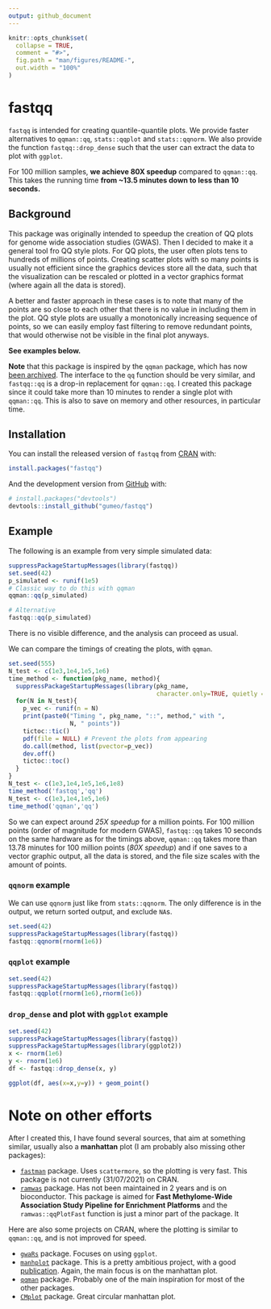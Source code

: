 ```yaml
---
output: github_document
---
```


<!-- README.md is generated from README.Rmd. Please edit that file -->

```r
knitr::opts_chunk$set(
  collapse = TRUE,
  comment = "#>",
  fig.path = "man/figures/README-",
  out.width = "100%"
)
```

# fastqq

<!-- badges: start -->
<!-- badges: end -->

`fastqq` is intended for creating quantile-quantile plots.
We provide faster alternatives to `qqman::qq`, `stats::qqplot` and 
`stats::qqnorm`. We also provide the function `fastqq::drop_dense` such that
the user can extract the data to plot with `ggplot`.

For 100 million samples, **we achieve 80X speedup** compared to `qqman::qq`. 
This takes the running time **from ~13.5 minutes down to less than 10 seconds.**

## Background

This package was originally intended to speedup the creation of QQ plots for 
genome wide association studies (GWAS). Then I decided to make it a general
tool fro QQ style plots.
For QQ plots, the user often plots tens to hundreds of millions of points.
Creating scatter plots with so many points is usually not efficient since the 
graphics devices store all the data, such that the visualization can be 
rescaled or plotted in a vector graphics format (where again all the data is stored).

A better and faster approach in these cases is to note that many of the points
are so close to each other that there is no value in including them in the
plot. QQ style plots are usually a monotonically increasing sequence of points,
so we can easily employ fast filtering to remove redundant points, that would
otherwise not be visible in the final plot anyways.

**See examples below.**

**Note** that this package is inspired by the `qqman` package, which has now
[been archived](https://github.com/stephenturner/qqman). The interface to the 
`qq` function should be very similar, and `fastqq::qq` is a 
drop-in replacement for `qqman::qq`. I created this package since it could take
more than 10 minutes to render a single plot with `qqman::qq`. This is also to
save on memory and other resources, in particular time.

## Installation

You can install the released version of `fastqq` from 
[CRAN](https://CRAN.R-project.org) with:

``` r
install.packages("fastqq")
```

And the development version from [GitHub](https://github.com/) with:

``` r
# install.packages("devtools")
devtools::install_github("gumeo/fastqq")
```
## Example

The following is an example from very simple simulated data:

```r
suppressPackageStartupMessages(library(fastqq))
set.seed(42)
p_simulated <- runif(1e5)
# Classic way to do this with qqman
qqman::qq(p_simulated)

# Alternative
fastqq::qq(p_simulated)
```

There is no visible difference, and the analysis can proceed as usual.

We can compare the timings of creating the plots, with `qqman`.

```r
set.seed(555)
N_test <- c(1e3,1e4,1e5,1e6)
time_method <- function(pkg_name, method){
  suppressPackageStartupMessages(library(pkg_name, 
                                         character.only=TRUE, quietly = TRUE))
  for(N in N_test){
    p_vec <- runif(n = N)
    print(paste0("Timing ", pkg_name, "::", method," with ", 
                 N, " points"))
    tictoc::tic()
    pdf(file = NULL) # Prevent the plots from appearing
    do.call(method, list(pvector=p_vec))
    dev.off()
    tictoc::toc()  
  }
}
N_test <- c(1e3,1e4,1e5,1e6,1e8)
time_method('fastqq','qq')
N_test <- c(1e3,1e4,1e5,1e6)
time_method('qqman','qq')
```

So we can expect around *25X speedup* for a million points. For 100 million points (order of magnitude for modern GWAS), `fastqq::qq` takes 10 seconds on the same hardware as for the timings above, `qqman::qq` takes more than 13.78 minutes for 100 million points (*80X speedup*) and if one saves to a vector graphic output, all the data is stored, and the file size scales with the amount of points.

### `qqnorm` example

We can use `qqnorm` just like from `stats::qqnorm`. The only difference is in
the output, we return sorted output, and exclude `NA`s.

```r
set.seed(42)
suppressPackageStartupMessages(library(fastqq))
fastqq::qqnorm(rnorm(1e6))
```

### `qqplot` example

```r
set.seed(42)
suppressPackageStartupMessages(library(fastqq))
fastqq::qqplot(rnorm(1e6),rnorm(1e6))
```

### `drop_dense` and plot with `ggplot` example

```r
set.seed(42)
suppressPackageStartupMessages(library(fastqq))
suppressPackageStartupMessages(library(ggplot2))
x <- rnorm(1e6)
y <- rnorm(1e6)
df <- fastqq::drop_dense(x, y)

ggplot(df, aes(x=x,y=y)) + geom_point()
```

# Note on other efforts

After I created this, I have found several sources, that aim at something
similar, usually also a **manhattan** plot (I am probably also missing other packages):

- [`fastman`](https://github.com/roman-tremmel/ggfastman) package. Uses `scattermore`, so the plotting is very fast. This package is not currently (31/07/2021) on CRAN.
- [`ramwas`](https://github.com/andreyshabalin/ramwas) package. Has not been maintained in 2 years and is on bioconductor. This package is aimed for **Fast Methylome-Wide Association Study Pipeline for Enrichment Platforms** and the `ramwas::qqPlotFast` function is just a minor part of the package. It 

Here are also some projects on CRAN, where the plotting is similar to `qqman::qq`, and is not improved for speed.

- [`gwaRs`](https://github.com/LindoNkambule/gwaRs) package. Focuses on using `ggplot`.
- [`manhplot`](https://github.com/cgrace1978/manhplot) package. This is a pretty ambitious project, with a good [publication](https://bmcbioinformatics.biomedcentral.com/track/pdf/10.1186/s12859-019-3201-y.pdf). Again, the main focus is on the manhattan plot.
- [`qqman`](https://github.com/stephenturner/qqman) package. Probably one of the main inspiration for most of the other packages.
- [`CMplot`](https://github.com/YinLiLin/CMplot) package. Great circular manhattan plot.
